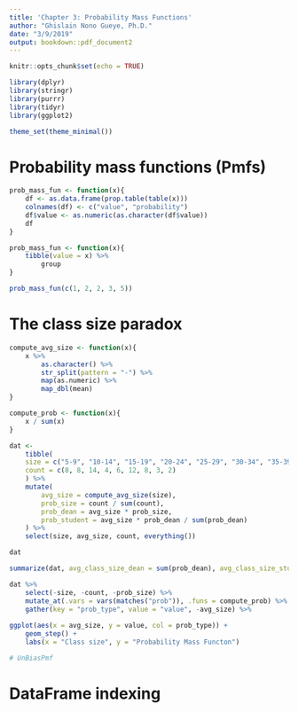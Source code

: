 ```yaml
---
title: 'Chapter 3: Probability Mass Functions'
author: "Ghislain Nono Gueye, Ph.D."
date: "3/9/2019"
output: bookdown::pdf_document2
---
```


```r
knitr::opts_chunk$set(echo = TRUE)
```

```r
library(dplyr)
library(stringr)
library(purrr)
library(tidyr)
library(ggplot2)

theme_set(theme_minimal())
```


# Probability mass functions (Pmfs)

```r
prob_mass_fun <- function(x){
	df <- as.data.frame(prop.table(table(x)))
	colnames(df) <- c("value", "probability")
	df$value <- as.numeric(as.character(df$value))
	df
}

prob_mass_fun <- function(x){
	tibble(value = x) %>%
		group
}

prob_mass_fun(c(1, 2, 2, 3, 5))

```


# The class size paradox

```r
compute_avg_size <- function(x){
	x %>%
		as.character() %>%
		str_split(pattern = "-") %>%
		map(as.numeric) %>%
		map_dbl(mean)
}

compute_prob <- function(x){
	x / sum(x)
}
```


```r
dat <- 
	tibble(
	size = c("5-9", "10-14", "15-19", "20-24", "25-29", "30-34", "35-39", "40-44", "45-49"),
	count = c(8, 8, 14, 4, 6, 12, 8, 3, 2)
	) %>%
	mutate(
		avg_size = compute_avg_size(size),
		prob_size = count / sum(count),
		prob_dean = avg_size * prob_size,
		prob_student = avg_size * prob_dean / sum(prob_dean)
	) %>%
	select(size, avg_size, count, everything())

dat

summarize(dat, avg_class_size_dean = sum(prob_dean), avg_class_size_student = sum(prob_student))
```


```r
dat %>%
	select(-size, -count, -prob_size) %>%
	mutate_at(.vars = vars(matches("prob")), .funs = compute_prob) %>%
	gather(key = "prob_type", value = "value", -avg_size) %>%
	
ggplot(aes(x = avg_size, y = value, col = prob_type)) +
	geom_step() +
	labs(x = "Class size", y = "Probability Mass Functon")
```


```r
# UnBiasPmf
```


# DataFrame indexing

```r

```

